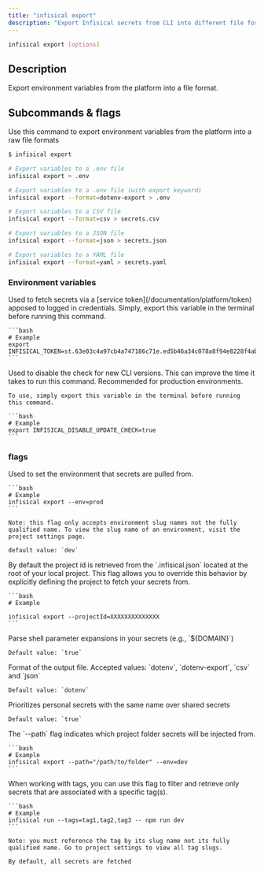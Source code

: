 ```yaml
---
title: "infisical export"
description: "Export Infisical secrets from CLI into different file formats"
---
```


```bash
infisical export [options]
```

## Description

Export environment variables from the platform into a file format.

## Subcommands & flags

<Accordion title="infisical export" defaultOpen="true">
  Use this command to export environment variables from the platform into a raw file formats

  ```bash
  $ infisical export 

  # Export variables to a .env file
  infisical export > .env

  # Export variables to a .env file (with export keyword)
  infisical export --format=dotenv-export > .env

  # Export variables to a CSV file
  infisical export --format=csv > secrets.csv

  # Export variables to a JSON file
  infisical export --format=json > secrets.json

  # Export variables to a YAML file
  infisical export --format=yaml > secrets.yaml
  ```

  ### Environment variables
  <Accordion title="INFISICAL_TOKEN">
    Used to fetch secrets via a [service token](/documentation/platform/token) apposed to logged in credentials. Simply, export this variable in the terminal before running this command.

    ```bash
    # Example 
    export INFISICAL_TOKEN=st.63e03c4a97cb4a747186c71e.ed5b46a34c078a8f94e8228f4ab0ff97.4f7f38034811995997d72badf44b42ec
    ```
  </Accordion>

  <Accordion title="INFISICAL_DISABLE_UPDATE_CHECK">
    Used to disable the check for new CLI versions. This can improve the time it takes to run this command. Recommended for production environments.
    
    To use, simply export this variable in the terminal before running this command.

    ```bash
    # Example 
    export INFISICAL_DISABLE_UPDATE_CHECK=true
    ```
  </Accordion>

  ### flags 
  <Accordion title="--env">
    Used to set the environment that secrets are pulled from. 

    ```bash
    # Example 
    infisical export --env=prod 
    ```

    Note: this flag only accepts environment slug names not the fully qualified name. To view the slug name of an environment, visit the project settings page.

    default value: `dev`
  </Accordion>

  <Accordion title="--projectId">
    By default the project id is retrieved from the `.infisical.json` located at the root of your local project. 
    This flag allows you to override this behavior by explicitly defining the project to fetch your secrets from.

    ```bash
    # Example 
    
    infisical export --projectId=XXXXXXXXXXXXXX
    ```
  </Accordion>

  <Accordion title="--expand">
    Parse shell parameter expansions in your secrets (e.g., `${DOMAIN}`)

    Default value: `true`
  </Accordion>

  <Accordion title="--format">
    Format of the output file. Accepted values: `dotenv`, `dotenv-export`, `csv` and `json` 

    Default value: `dotenv`
  </Accordion>

  <Accordion title="--secret-overriding">
    Prioritizes personal secrets with the same name over shared secrets

    Default value: `true`
  </Accordion>

  <Accordion title="--path">
    The `--path` flag indicates which project folder secrets will be injected from.

    ```bash
    # Example
    infisical export --path="/path/to/folder" --env=dev
    ```
  </Accordion>

  <Accordion title="--tags">
    When working with tags, you can use this flag to filter and retrieve only secrets that are associated with a specific tag(s).

    ```bash
    # Example 
    infisical run --tags=tag1,tag2,tag3 -- npm run dev
    ```

    Note: you must reference the tag by its slug name not its fully qualified name. Go to project settings to view all tag slugs.

    By default, all secrets are fetched
  </Accordion>

</Accordion>
